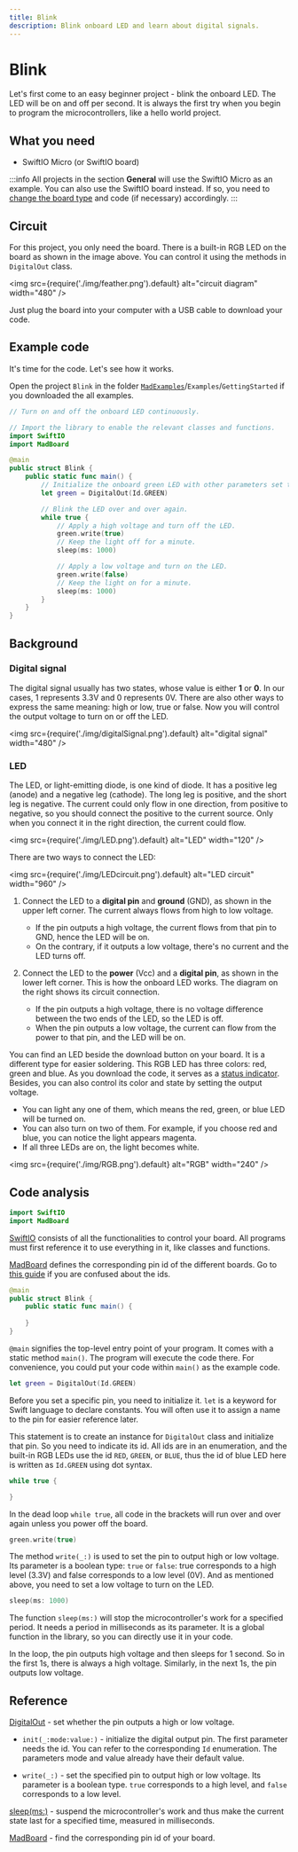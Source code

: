 ```yaml
---
title: Blink
description: Blink onboard LED and learn about digital signals.
---
```


# Blink

Let's first come to an easy beginner project - blink the onboard LED. The LED will be on and off per second. It is always the first try when you begin to program the microcontrollers, like a hello world project. 

## What you need
- SwiftIO Micro (or SwiftIO board)


:::info
All projects in the section **General** will use the SwiftIO Micro as an example. You can also use the SwiftIO board instead. If so, you need to [change the board type](../../../overview/advanced/change-board) and code (if necessary) accordingly.
:::


## Circuit

For this project, you only need the board. There is a built-in RGB LED on the board as shown in the image above. You can control it using the methods in `DigitalOut` class.


<img
  src={require('./img/feather.png').default}
  alt="circuit diagram" width="480"
/>


Just plug the board into your computer with a USB cable to download your code.

## Example code
It's time for the code. Let's see how it works.

Open the project `Blink` in the folder [`MadExamples`](https://github.com/madmachineio/MadExamples)/`Examples`/`GettingStarted` if you downloaded the all examples.

```swift title="Blink.swift" showLineNumbers
// Turn on and off the onboard LED continuously.

// Import the library to enable the relevant classes and functions.
import SwiftIO
import MadBoard

@main
public struct Blink {
    public static func main() {
        // Initialize the onboard green LED with other parameters set to default.
        let green = DigitalOut(Id.GREEN)

        // Blink the LED over and over again.
        while true {
            // Apply a high voltage and turn off the LED.
            green.write(true)
            // Keep the light off for a minute.
            sleep(ms: 1000)

            // Apply a low voltage and turn on the LED.
            green.write(false)
            // Keep the light on for a minute.
            sleep(ms: 1000)
        }
    }
}
```


## Background

### Digital signal
The digital signal usually has two states, whose value is either **1** or **0**. In our cases, 1 represents 3.3V and 0 represents 0V. There are also other ways to express the same meaning: high or low, true or false. Now you will control the output voltage to turn on or off the LED.


<img
  src={require('./img/digitalSignal.png').default}
  alt="digital signal" width="480"
/>

### LED

The LED, or light-emitting diode, is one kind of diode. It has a positive leg (anode) and a negative leg (cathode). The long leg is positive, and the short leg is negative. The current could only flow in one direction, from positive to negative, so you should connect the positive to the current source. Only when you connect it in the right direction, the current could flow.


<img
  src={require('./img/LED.png').default}
  alt="LED" width="120"
/>

There are two ways to connect the LED:


<img
  src={require('./img/LEDcircuit.png').default}
  alt="LED circuit" width="960"
/>

1. Connect the LED to a **digital pin** and **ground** (GND), as shown in the upper left corner. The current always flows from high to low voltage.
    * If the pin outputs a high voltage, the current flows from that pin to GND, hence the LED will be on. 
    * On the contrary, if it outputs a low voltage, there's no current and the LED turns off.

2. Connect the LED to the **power** (Vcc) and a **digital pin**, as shown in the lower left corner. This is how the onboard LED works. The diagram on the right shows its circuit connection.

    * If the pin outputs a high voltage, there is no voltage difference between the two ends of the LED, so the LED is off. 
    * When the pin outputs a low voltage, the current can flow from the power to that pin, and the LED will be on. 
  

You can find an LED beside the download button on your board. It is a different type for easier soldering. This RGB LED has three colors: red, green and blue. As you download the code, it serves as a [status indicator](../../../hardware/swiftio-board#built-in-rgb-led). Besides, you can also control its color and state by setting the output voltage.

* You can light any one of them, which means the red, green, or blue LED will be turned on. 
* You can also turn on two of them. For example, if you choose red and blue, you can notice the light appears magenta. 
* If all three LEDs are on, the light becomes white.

<img
  src={require('./img/RGB.png').default}
  alt="RGB" width="240"
/>

## Code analysis

```swift
import SwiftIO
import MadBoard
```

[SwiftIO](https://madmachineio.github.io/SwiftIO/documentation/swiftio) consists of all the functionalities to control your board. All programs must first reference it to use everything in it, like classes and functions.

[MadBoard](https://github.com/madmachineio/MadBoards) defines the corresponding pin id of the different boards. Go to [this guide](../../../overview/pin-id) if you are confused about the ids.

```swift
@main
public struct Blink {
    public static func main() {
    
    }
}
```

`@main` signifies the top-level entry point of your program. It comes with a static method `main()`. The program will execute the code there. For convenience, you could put your code within `main()` as the example code.

```swift
let green = DigitalOut(Id.GREEN)
```

Before you set a specific pin, you need to initialize it. `let` is a keyword for Swift language to declare constants. You will often use it to assign a name to the pin for easier reference later. 

This statement is to create an instance for `DigitalOut` class and initialize that pin. So you need to indicate its id. All ids are in an enumeration, and the built-in RGB LEDs use the id `RED`, `GREEN`, or `BLUE`, thus the id of blue LED here is written as `Id.GREEN` using dot syntax. 

```swift
while true {

}
```

In the dead loop `while true`, all code in the brackets will run over and over again unless you power off the board. 

```swift
green.write(true)
```

The method `write(_:)` is used to set the pin to output high or low voltage. Its parameter is a boolean type: `true` or `false`: true corresponds to a high level (3.3V) and false corresponds to a low level (0V). And as mentioned above, you need to set a low voltage to turn on the LED.

```swift
sleep(ms: 1000)
```

The function `sleep(ms:)` will stop the microcontroller's work for a specified period. It needs a period in milliseconds as its parameter. It is a global function in the library, so you can directly use it in your code.

In the loop, the pin outputs high voltage and then sleeps for 1 second. So in the first 1s, there is always a high voltage. Similarly, in the next 1s, the pin outputs low voltage.


## Reference

[DigitalOut](https://madmachineio.github.io/SwiftIO/documentation/swiftio/digitalout) - set whether the pin outputs a high or low voltage.

- `init(_:mode:value:)` - initialize the digital output pin. The first parameter needs the id. You can refer to the corresponding `Id` enumeration. The parameters mode and value already have their default value.

- `write(_:)` - set the specified pin to output high or low voltage. Its parameter is a boolean type. `true` corresponds to a high level, and `false` corresponds to a low level.

[sleep(ms:)](https://madmachineio.github.io/SwiftIO/documentation/swiftio/sleep(ms:)) - suspend the microcontroller's work and thus make the current state last for a specified time, measured in milliseconds.

[MadBoard](https://github.com/madmachineio/MadBoards) - find the corresponding pin id of your board.